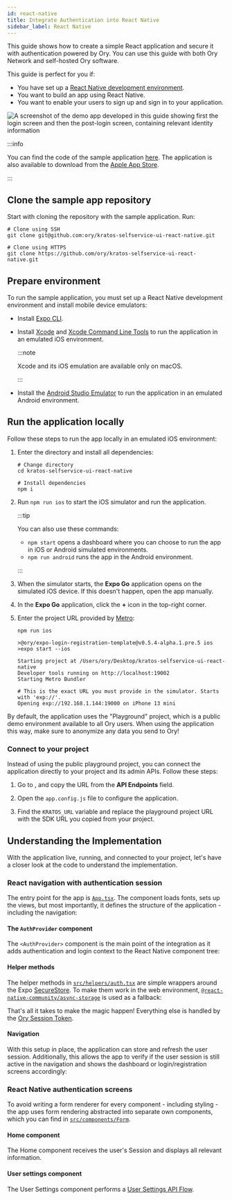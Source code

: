 ```yaml
---
id: react-native
title: Integrate Authentication into React Native
sidebar_label: React Native
---
```



This guide shows how to create a simple React application and secure it with authentication powered by Ory. You can use this guide
with both Ory Network and self-hosted Ory software.

This guide is perfect for you if:

- You have set up a [React Native development environment](https://reactnative.dev/docs/environment-setup).
- You want to build an app using React Native.
- You want to enable your users to sign up and sign in to your application.

![A screenshot of the demo app developed in this guide showing first the login screen and then the post-login screen, containing relevant identity information](../_static/react-native/1.png)

:::info

You can find the code of the sample application [here](https://github.com/ory/kratos-selfservice-ui-react-native). The application
is also available to download from the [Apple App Store](https://apps.apple.com/pl/app/ory-profile-app/id1536546333).

:::

## Clone the sample app repository

Start with cloning the repository with the sample application. Run:

```shell
# Clone using SSH
git clone git@github.com:ory/kratos-selfservice-ui-react-native.git

# Clone using HTTPS
git clone https://github.com/ory/kratos-selfservice-ui-react-native.git
```

## Prepare environment

To run the sample application, you must set up a React Native development environment and install mobile device emulators:

- Install [Expo CLI](https://docs.expo.dev/get-started/installation/).
- Install [Xcode](https://developer.apple.com/xcode/) and
  [Xcode Command Line Tools](https://www.czconsultants.com/2019/10/react-native-unable-to-verify-xcode-and-simulator-installation/)
  to run the application in an emulated iOS environment.

  :::note

  Xcode and its iOS emulation are available only on macOS.

  :::

- Install the [Android Studio Emulator](https://docs.expo.dev/workflow/android-studio-emulator/) to run the application in an
  emulated Android environment.

## Run the application locally

Follow these steps to run the app locally in an emulated iOS environment:

1. Enter the directory and install all dependencies:

   ```shell
   # Change directory
   cd kratos-selfservice-ui-react-native

   # Install dependencies
   npm i
   ```

2. Run `npm run ios` to start the iOS simulator and run the application.

   :::tip

   You can also use these commands:

   - `npm start` opens a dashboard where you can choose to run the app in iOS or Android simulated environments.
   - `npm run android` runs the app in the Android environment.

   :::

3. When the simulator starts, the **Expo Go** application opens on the simulated iOS device. If this doesn't happen, open the app
   manually.
4. In the **Expo Go** application, click the **+** icon in the top-right corner.
5. Enter the project URL provided by [Metro](https://facebook.github.io/metro/):

   ```shell
   npm run ios

   >@ory/expo-login-registration-template@v0.5.4-alpha.1.pre.5 ios
   >expo start --ios

   Starting project at /Users/ory/Desktop/kratos-selfservice-ui-react-native
   Developer tools running on http://localhost:19002
   Starting Metro Bundler

   # This is the exact URL you must provide in the simulator. Starts with 'exp://'.
   Opening exp://192.168.1.144:19000 on iPhone 13 mini
   ```

By default, the application uses the "Playground" project, which is a public demo environment available to all Ory users. When
using the application this way, make sure to anonymize any data you send to Ory!

### Connect to your project

Instead of using the public playground project, you can connect the application directly to your project and its admin APIs.
Follow these steps:

1. Go to <ConsoleLink route="project.settings" />, and copy the URL from the **API Endpoints** field.
2. Open the `app.config.js` file to configure the application.
3. Find the `KRATOS_URL` variable and replace the playground project URL with the SDK URL you copied from your project.

   <CodeFromRemote lang="js" src="https://github.com/ory/kratos-selfservice-ui-react-native/blob/master/app.config.js" />

## Understanding the Implementation

With the application live, running, and connected to your project, let's have a closer look at the code to understand the
implementation.

### React navigation with authentication session

The entry point for the app is [`App.tsx`](https://github.com/ory/kratos-selfservice-ui-react-native/blob/master/App.tsx). The
component loads fonts, sets up the views, but most importantly, it defines the structure of the application - including the
navigation:

<CodeFromRemote
  lang="tsx"
  startAt="export default"
  src="https://github.com/ory/kratos-selfservice-ui-react-native/blob/master/App.tsx"
/>

#### The `AuthProvider` component

The `<AuthProvider>` component is the main point of the integration as it adds authentication and login context to the React
Native component tree:

<CodeFromRemote
  lang="tsx"
  startAt="export default"
  src="https://github.com/ory/kratos-selfservice-ui-react-native/blob/master/src/components/AuthProvider.tsx"
/>

#### Helper methods

The helper methods in
[`src/helpers/auth.tsx`](https://github.com/ory/kratos-selfservice-ui-react-native/blob/master/src/helpers/auth.tsx) are simple
wrappers around the Expo [SecureStore](https://docs.expo.io/versions/latest/sdk/securestore/). To make them work in the web
environment, [`@react-native-community/async-storage`](https://github.com/react-native-async-storage/async-storage) is used as a
fallback:

<CodeFromRemote
  lang="tsx"
  startAt="// getAuthenticatedSession"
  src="https://github.com/ory/kratos-selfservice-ui-react-native/blob/master/src/helpers/auth.tsx"
/>

That's all it takes to make the magic happen! Everything else is handled by the
[Ory Session Token](../../identities/sign-in/check-session.mdx).

#### Navigation

With this setup in place, the application can store and refresh the user session. Additionally, this allows the app to verify if
the user session is still active in the navigation and shows the dashboard or login/registration screens accordingly:

<CodeFromRemote
  lang="tsx"
  startAt="export default"
  src="https://github.com/ory/kratos-selfservice-ui-react-native/blob/master/src/components/Navigation.tsx"
/>

### React Native authentication screens

To avoid writing a form renderer for every component - including styling - the app uses form rendering abstracted into separate
own components, which you can find in
[`src/components/Form`](https://github.com/ory/kratos-selfservice-ui-react-native/tree/master/src/components/Form).

#### Home component

The Home component receives the user's Session and displays all relevant information.

<CodeFromRemote
  lang="tsx"
  startAt="const Home ="
  src="https://github.com/ory/kratos-selfservice-ui-react-native/blob/master/src/components/Routes/Home.tsx"
/>

#### User settings component

The User Settings component performs a [User Settings API Flow](../../kratos/self-service/flows/user-settings.mdx).

<CodeFromRemote
  lang="tsx"
  startAt="const Settings ="
  src="https://github.com/ory/kratos-selfservice-ui-react-native/blob/master/src/components/Routes/Settings.tsx"
/>
